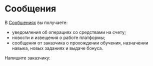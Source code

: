 # Сообщения

В [Сообщениях](http://toloka.yandex.ru/messages) вы получаете:

- уведомления об операциях со средствами на счету;
- новости и извещения о работе платформы;
- сообщения от заказчика о прохождении обучения, назначении навыка, новых заданиях и выдаче бонуса.

Напишите заказчику:
